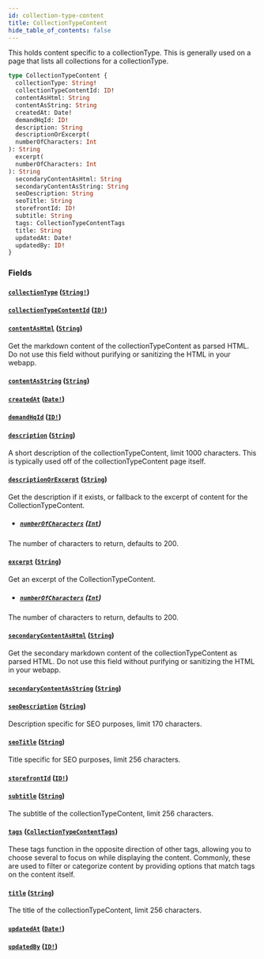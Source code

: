 ```yaml
---
id: collection-type-content
title: CollectionTypeContent
hide_table_of_contents: false
---
```



This holds content specific to a collectionType. This is generally used on a
page that lists all collections for a collectionType.

```graphql
type CollectionTypeContent {
  collectionType: String!
  collectionTypeContentId: ID!
  contentAsHtml: String
  contentAsString: String
  createdAt: Date!
  demandHqId: ID!
  description: String
  descriptionOrExcerpt(
  numberOfCharacters: Int
): String
  excerpt(
  numberOfCharacters: Int
): String
  secondaryContentAsHtml: String
  secondaryContentAsString: String
  seoDescription: String
  seoTitle: String
  storefrontId: ID!
  subtitle: String
  tags: CollectionTypeContentTags
  title: String
  updatedAt: Date!
  updatedBy: ID!
}
```


### Fields

#### [`collectionType`](#) ([`String!`](/demand/api/graphql-admin/reference/scalars/string))




#### [`collectionTypeContentId`](#) ([`ID!`](/demand/api/graphql-admin/reference/scalars/id))




#### [`contentAsHtml`](#) ([`String`](/demand/api/graphql-admin/reference/scalars/string))

Get the markdown content of the collectionTypeContent as parsed HTML. Do not
use this field without purifying or sanitizing the HTML in your webapp.


#### [`contentAsString`](#) ([`String`](/demand/api/graphql-admin/reference/scalars/string))




#### [`createdAt`](#) ([`Date!`](/demand/api/graphql-admin/reference/scalars/date))




#### [`demandHqId`](#) ([`ID!`](/demand/api/graphql-admin/reference/scalars/id))




#### [`description`](#) ([`String`](/demand/api/graphql-admin/reference/scalars/string))

A short description of the collectionTypeContent, limit 1000 characters. This
is typically used off of the collectionTypeContent page itself.


#### [`descriptionOrExcerpt`](#) ([`String`](/demand/api/graphql-admin/reference/scalars/string))

Get the description if it exists, or fallback to the excerpt of content for the CollectionTypeContent.
- ##### [`numberOfCharacters`](#) ([`Int`](/demand/api/graphql-admin/reference/scalars/int))

The number of characters to return, defaults to 200.


#### [`excerpt`](#) ([`String`](/demand/api/graphql-admin/reference/scalars/string))

Get an excerpt of the CollectionTypeContent.
- ##### [`numberOfCharacters`](#) ([`Int`](/demand/api/graphql-admin/reference/scalars/int))

The number of characters to return, defaults to 200.


#### [`secondaryContentAsHtml`](#) ([`String`](/demand/api/graphql-admin/reference/scalars/string))

Get the secondary markdown content of the collectionTypeContent as parsed
HTML. Do not use this field without purifying or sanitizing the HTML in your webapp.


#### [`secondaryContentAsString`](#) ([`String`](/demand/api/graphql-admin/reference/scalars/string))




#### [`seoDescription`](#) ([`String`](/demand/api/graphql-admin/reference/scalars/string))

Description specific for SEO purposes, limit 170 characters.


#### [`seoTitle`](#) ([`String`](/demand/api/graphql-admin/reference/scalars/string))

Title specific for SEO purposes, limit 256 characters.


#### [`storefrontId`](#) ([`ID!`](/demand/api/graphql-admin/reference/scalars/id))




#### [`subtitle`](#) ([`String`](/demand/api/graphql-admin/reference/scalars/string))

The subtitle of the collectionTypeContent, limit 256 characters.


#### [`tags`](#) ([`CollectionTypeContentTags`](/demand/api/graphql-admin/reference/objects/collection-type-content-tags))

These tags function in the opposite direction of other tags, allowing you to
choose several to focus on while displaying the content.
Commonly, these are used to filter or categorize content by providing options that match tags on the content itself.


#### [`title`](#) ([`String`](/demand/api/graphql-admin/reference/scalars/string))

The title of the collectionTypeContent, limit 256 characters.


#### [`updatedAt`](#) ([`Date!`](/demand/api/graphql-admin/reference/scalars/date))




#### [`updatedBy`](#) ([`ID!`](/demand/api/graphql-admin/reference/scalars/id))






